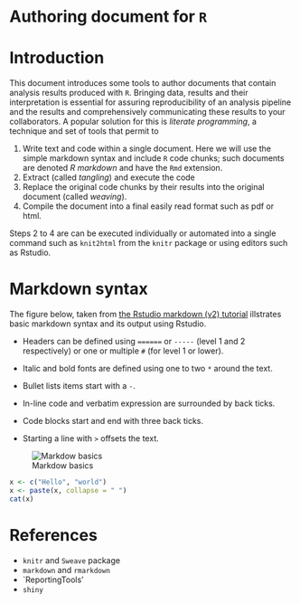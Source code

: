 <!--
%\VignetteEngine{knitr::knitr}
%\VignetteIndexEntry{R Authoring}
%\VignetteKeywords{vignette, markdown, knitr, shiny, ReportingTools}
%\VignettePackage{rauthoring}
-->

Authoring document for `R`
========================

# Introduction

This document introduces some tools to author documents that contain
analysis results produced with `R`. Bringing data, results and their
interpretation is essential for assuring reproducibility of an
analysis pipeline and the results and comprehensively communicating
these results to your collaborators. A popular solution for this is
*literate programming*, a technique and set of tools that permit to

1. Write text and code within a single document. Here we will use the
   simple markdown syntax and include `R` code chunks; such documents
   are denoted *R markdown* and have the `Rmd` extension.
2. Extract (called *tangling*) and execute the code
3. Replace the original code chunks by their results into the original
   document (called *weaving*).
4. Compile the document into a final easily read format such as pdf or
   html.

Steps 2 to 4 are can be executed individually or automated into a
single command such as `knit2html` from the `knitr` package or using
editors such as Rstudio.

# Markdown syntax

The figure below, taken from
[the Rstudio markdown (v2) tutorial](http://rmarkdown.rstudio.com/authoring_pandoc_markdown.html)
illstrates basic markdown syntax and its output using Rstudio.

- Headers can be defined using `======` or `-----` (level 1 and 2
  respectively) or one or multiple `#` (for level 1 or lower).

- Italic and bold fonts are defined using one to two `*` around the
  text.

- Bullet lists items start with a `-`.

- In-line code and verbatim expression are surrounded by back ticks.

- Code blocks start and end with three back ticks.

- Starting a line with `>` offsets the text. 

![Markdow basics](./Figures//markdownOverview.png)



```r
x <- c("Hello", "world")
x <- paste(x, collapse = " ")
cat(x)
```

# References

- `knitr` and `Sweave` package
- `markdown` and `rmarkdown`
- `ReportingTools'
- `shiny`
